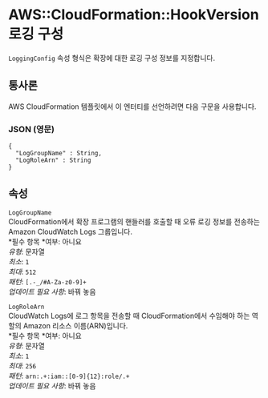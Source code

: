# AWS::CloudFormation::HookVersion 로깅 구성

`LoggingConfig` 속성 형식은 확장에 대한 로깅 구성 정보를 지정합니다.

## 통사론

AWS CloudFormation 템플릿에서 이 엔터티를 선언하려면 다음 구문을 사용합니다.

### JSON (영문)

```
{
  "LogGroupName" : String,
  "LogRoleArn" : String
}
```

## 속성

`LogGroupName`  
CloudFormation에서 확장 프로그램의 핸들러를 호출할 때 오류 로깅 정보를 전송하는 Amazon CloudWatch Logs 그룹입니다.  
*필수 항목 *여부: 아니요  
_유형_: 문자열  
_최소_: `1`  
_최대_: `512`  
_패턴_: `[.-_/#A-Za-z0-9]+`  
_업데이트 필요 사항_: 바꿔 놓음

`LogRoleArn`  
CloudWatch Logs에 로그 항목을 전송할 때 CloudFormation에서 수임해야 하는 역할의 Amazon 리소스 이름(ARN)입니다.  
*필수 항목 *여부: 아니요  
_유형_: 문자열  
_최소_: `1`  
_최대_: `256`  
_패턴_: `arn:.+:iam::[0-9]{12}:role/.+`  
_업데이트 필요 사항_: 바꿔 놓음
